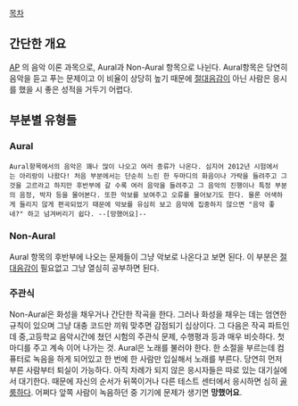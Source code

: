 [[목차]]
== 간단한 개요 ==
[[AP]] 의 음악 이론 과목으로, Aural과 Non-Aural 항목으로 나뉜다. Aural항목은 당연히 음악을 듣고 푸는 문제이고 이 비율이 상당히 높기 때문에 [[절대음감]]이 아닌 사람은 응시를 했을 시 좋은 성적을 거두기 어렵다.
== 부분별 유형들 ==

=== Aural ===
 Aural항목에서의 음악은 꽤나 많이 나오고 여러 종류가 나온다. 심지어 2012년 시험에서는 아리랑이 나왔다! 처음 부분에서는 단순히 느린 한 두마디의 화음이나 가락을 들려주고 그것을 고르라고 하지만 후반부에 갈 수록 여러 음악을 들려주고 그 음악의 진행이나 특정 부분의 음정, 박자 등을 물어본다. 또한 악보를 보여주고 오류를 물어보기도 한다. 물론 어색하게 들리지 않게 편곡되었기 때문에 악보를 유심히 보고 음악에 집중하지 않으면 "음악 좋네?" 하고 넘겨버리기 쉽다. --[망했어요]--

=== Non-Aural ===
Aural 항목의 후반부에 나오는 문제들이 그냥 악보로 나온다고 보면 된다. 이 부분은 [[절대음감]]이 필요없고 그냥 열심히 공부하면 된다.

=== 주관식 ===
Non-Aural은 화성을 채우거나 간단한 작곡을 한다. 그러나 화성을 채우는 데는 엄연한 규칙이 있으며 그냥 대충 코드만 끼워 맞추면 감점되기 십상이다. 그 다음은 작곡 파트인데 중,고등학교 음악시간에 쳤던 시험의 주관식 문제, 수행평과 등과 매우 비슷하다. 첫 마디를 주고 계속 이어 나가는 것. 
Aural은 노래를 불러야 한다. 한 소절을 부르는데 컴퓨터로 녹음을 하게 되어있고 한 번에 한 사람만 입실해서 노래를 부른다. 당연히 먼저 부른 사람부터 퇴실이 가능하다. 아직 차례가 되지 않은 응시자들은 따로 있는 대기실에서 대기한다. 때문에 자신의 순서가 뒤쪽이거나 다른 테스트 센터에서 응시하면 심히 [[틀렸어 이제 꿈이고 희망이고 없어|골룸하다]]. 어쩌다 앞쪽 사람이 녹음하던 중 기기에 문제가 생기면 '''망했어요'''. 
